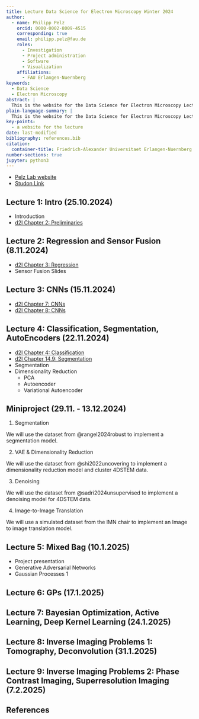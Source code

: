 ```yaml
---
title: Lecture Data Science for Electron Microscopy Winter 2024
author:
  - name: Philipp Pelz
    orcid: 0000-0002-8009-4515
    corresponding: true
    email: philipp.pelz@fau.de
    roles:
      - Investigation
      - Project administration
      - Software
      - Visualization
    affiliations:
      - FAU Erlangen-Nuernberg
keywords:
  - Data Science
  - Electron Microscopy
abstract: |
  This is the website for the Data Science for Electron Microscopy Lecture
plain-language-summary: |
  This is the website for the Data Science for Electron Microscopy Lecture
key-points:
  - a website for the lecture
date: last-modified
bibliography: references.bib
citation:
  container-title: Friedrich-Alexander Universitaet Erlangen-Nuernberg
number-sections: true
jupyter: python3
---
```

- [Pelz Lab website](https://pelzlab.science)
- [Studon Link](https://www.studon.fau.de/campo/course/421992)
  





## Lecture 1: Intro (25.10.2024)
<!-- @marrero2019 -->
- Introduction 
- [d2l Chapter 2: Preliminaries](https://d2l.ai/chapter_preliminaries/index.html)

## Lecture 2: Regression and Sensor Fusion (8.11.2024) {#sec-lecture2}

- [d2l Chapter 3: Regression](https://d2l.ai/chapter_linear-regression/index.html)
- Sensor Fusion Slides

## Lecture 3: CNNs (15.11.2024) {#sec-lecture3}

- [d2l Chapter 7: CNNs](https://d2l.ai/chapter_convolutional-neural-networks/index.html)
- [d2l Chapter 8: CNNs](https://d2l.ai/chapter_convolutional-modern/index.html)

## Lecture 4: Classification, Segmentation, AutoEncoders (22.11.2024) {#sec-lecture4}

- [d2l Chapter 4: Classification](https://d2l.ai/chapter_linear-classification/index.html)
- [d2l Chapter 14.9: Segmentation](https://d2l.ai/chapter_computer-vision/semantic-segmentation-and-dataset.html)
- Segmentation
- Dimensionality Reduction
  - PCA
  - Autoencoder
  - Variational Autoencoder

## Miniproject (29.11. - 13.12.2024) {#sec-lecture5}

1. Segmentation

  We will use the dataset from @rangel2024robust to implement a segmentation model.

2. VAE & Dimensionality Reduction

We will use the dataset from @shi2022uncovering to implement a dimensionality reduction model and cluster 4DSTEM data.

3. Denoising

We will use the dataset from @sadri2024unsupervised to implement a denoising model for 4DSTEM data.

4. Image-to-Image Translation

We will use a simulated dataset from the IMN chair to implement an Image to image translation model.

## Lecture 5: Mixed Bag (10.1.2025)  {#sec-lecture6}

- Project presentation
- Generative Adversarial Networks
- Gaussian Processes 1

## Lecture 6: GPs (17.1.2025) {#sec-lecture7}

## Lecture 7: Bayesian Optimization, Active Learning, Deep Kernel Learning (24.1.2025) {#sec-lecture8}

## Lecture 8: Inverse Imaging Problems 1: Tomography, Deconvolution (31.1.2025) {#sec-lecture9}

## Lecture 9: Inverse Imaging Problems 2: Phase Contrast Imaging, Superresolution Imaging (7.2.2025) {#sec-lecture10}

## References {.unnumbered}

::: {#refs}
:::